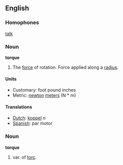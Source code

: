 ==English==
===Homophones===
[[talk]]

===Noun===
'''torque'''

#The [[force]] of rotation.  Force applied along a [[radius]].

====Units====

*Customary: foot pound inches
*Metric: [[newton]] [[meter]]s (N * m)

====Translations====
*[[Dutch]]: [[koppel]] ''n''
*[[Spanish]]: par motor

===Noun===

'''torque'''

#var. of [[torc]].